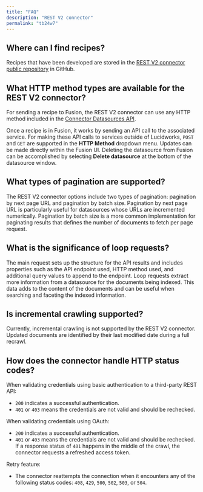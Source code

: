 ```yaml
---
title: "FAQ"
description: "REST V2 connector"
permalink: "tb24w7"
---
```


## Where can I find recipes?

Recipes that have been developed are stored in the [REST V2 connector public repository](https://github.com/lucidworks/rest-configurations) in GitHub.

## What HTTP method types are available for the REST V2 connector?

For sending a recipe to Fusion, the REST V2 connector can use any HTTP method included in the [Connector Datasources API](/fusion/5.9/353/connector-datasources-api).

Once a recipe is in Fusion, it works by sending an API call to the associated service. For making these API calls to services outside of Lucidworks, `POST` and `GET` are supported in the **HTTP Method** dropdown menu. Updates can be made directly within the Fusion UI. Deleting the datasource from Fusion can be accomplished by selecting **Delete datasource** at the bottom of the datasource window.

## What types of pagination are supported?

The REST V2 connector options include two types of pagination: pagination by next page URL and pagination by batch size. Pagination by next page URL is particularly useful for datasources whose URLs are incremented numerically. Pagination by batch size is a more common implementation for paginating results that defines the number of documents to fetch per page request.

## What is the significance of loop requests?

The main request sets up the structure for the API results and includes properties such as the API endpoint used, HTTP method used, and additional query values to append to the endpoint. Loop requests extract more information from a datasource for the documents being indexed. This data adds to the content of the documents and can be useful when searching and faceting the indexed information.

## Is incremental crawling supported?

Currently, incremental crawling is not supported by the REST V2 connector. Updated documents are identified by their last modified date during a full recrawl.

## How does the connector handle HTTP status codes?

When validating credentials using basic authentication to a third-party REST API:

* `200` indicates a successful authentication.
* `401` or `403` means the credentials are not valid and should be rechecked.

When validating credentials using OAuth:

* `200` indicates a successful authentication.
* `401` or `403` means the credentials are not valid and should be rechecked. If a response status of `401` happens in the middle of the crawl, the connector requests a refreshed access token.

Retry feature:

* The connector reattempts the connection when it encounters any of the following status codes: `408`, `429`, `500`, `502`, `503`, or `504`.